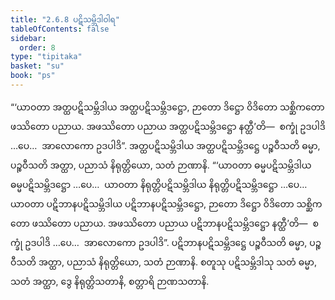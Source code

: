 ```yaml
---
title: "2.6.8 ပဋိသမ္ဘိဒါဝါရ"
tableOfContents: false
sidebar:
  order: 8
type: "tipitaka"
basket: "su"
book: "ps"
---
```



<DynamicBreadcrumb />

<Division number="37" book="ps" e="ch" v="26" p="41">

<Paragraph number="1615" book="ps">
“‘ယာဝတာ အတ္ထပဋိသမ္ဘိဒါယ အတ္ထပဋိသမ္ဘိဒဋ္ဌော, ဉာတော ဒိဋ္ဌော ဝိဒိတော သစ္ဆိကတော ဖဿိတော ပညာယ. အဖဿိတော ပညာယ အတ္ထပဋိသမ္ဘိဒဋ္ဌော နတ္ထီ’တိ—  စက္ခုံ ဥဒပါဒိ …ပေ…  အာလောကော ဥဒပါဒိ”. အတ္ထပဋိသမ္ဘိဒါယ အတ္ထပဋိသမ္ဘိဒဋ္ဌေ ပဉ္စဝီသတိ ဓမ္မာ, ပဉ္စဝီသတိ အတ္ထာ, ပညာသံ နိရုတ္တိယော, သတံ ဉာဏာနိ.
</Paragraph>

<Paragraph number="1616" book="ps">
“‘ယာဝတာ ဓမ္မပဋိသမ္ဘိဒါယ ဓမ္မပဋိသမ္ဘိဒဋ္ဌော …ပေ…  ယာဝတာ နိရုတ္တိပဋိသမ္ဘိဒါယ နိရုတ္တိပဋိသမ္ဘိဒဋ္ဌော …ပေ…  ယာဝတာ ပဋိဘာနပဋိသမ္ဘိဒါယ ပဋိဘာနပဋိသမ္ဘိဒဋ္ဌော, ဉာတော ဒိဋ္ဌော ဝိဒိတော သစ္ဆိကတော ဖဿိတော ပညာယ. အဖဿိတော ပညာယ ပဋိဘာနပဋိသမ္ဘိဒဋ္ဌော နတ္ထီ’တိ—  စက္ခုံ ဥဒပါဒိ …ပေ…  အာလောကော ဥဒပါဒိ”. ပဋိဘာနပဋိသမ္ဘိဒဋ္ဌေ ပဉ္စဝီသတိ ဓမ္မာ, ပဉ္စဝီသတိ အတ္ထာ, ပညာသံ နိရုတ္တိယော, သတံ ဉာဏာနိ.
</Paragraph>

<Paragraph number="1617" book="ps">
စတူသု ပဋိသမ္ဘိဒါသု သတံ ဓမ္မာ, သတံ အတ္ထာ, ဒွေ နိရုတ္တိသတာနိ, စတ္တာရိ ဉာဏသတာနိ.
</Paragraph>
</Division>